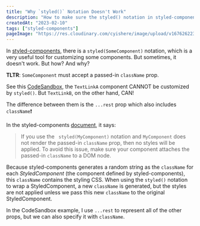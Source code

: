 ```yaml
---
title: "Why `styled()` Notation Doesn't Work"
description: "How to make sure the styled() notation in styled-components works, and the reason of it."
createdAt: "2023-02-10"
tags: ["styled-components"]
pageImage: "https://res.cloudinary.com/cyishere/image/upload/v1676262234/cyishere/blog/styled-notation-cover_nug4gp.jpg"
---
```


In [styled-components](https://styled-components.com), there is a `styled(SomeComponent)` notation, which is a very useful tool for customizing some components. But sometimes, it doesn't work. But how? And why?

**TLTR**: `SomeComponent` must accept a passed-in `className` prop.

See this [CodeSandbox](https://codesandbox.io/s/styled-notation-0br3z9), the `TextLinkA` component CANNOT be customized by `styled()`. But `TextLinkB`, on the other hand, CAN!

The difference between them is the `...rest` prop which also includes `className`❗

In the styled-components [document](https://styled-components.com/docs/advanced#styling-normal-react-components), it says:

> If you use the ` styled(MyComponent)` notation and `MyComponent` does not render the passed-in `className` prop, then no styles will be applied. To avoid this issue, make sure your component attaches the passed-in `className` to a DOM node.

Because styled-components generates a random string as the `className` for each _StyledComponent_ (the component defined by styled-components), this `className` contains the styling CSS. When using the `styled()` notation to wrap a StyledComponent, a new `className` is generated, but the styles are not applied unless we pass this new `className` to the original StyledComponent.

In the CodeSandbox example, I use `...rest` to represent all of the other props, but we can also specify it with `className`.
